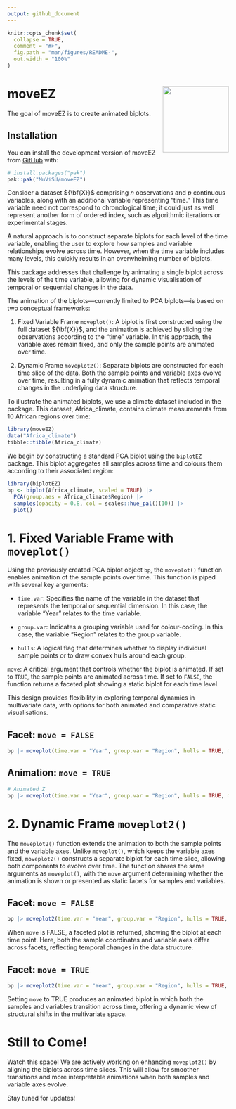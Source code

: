 ```yaml
---
output: github_document
---
```


<!-- README.md is generated from README.Rmd. Please edit that file -->

```r
knitr::opts_chunk$set(
  collapse = TRUE,
  comment = "#>",
  fig.path = "man/figures/README-",
  out.width = "100%"
)
```

# moveEZ <img src="logo.png" align="right" width="150" alt="" />

<!-- badges: start -->
<!-- badges: end -->

The goal of moveEZ is to create animated biplots. 

## Installation

You can install the development version of moveEZ from [GitHub](https://github.com/) with:

``` r
# install.packages("pak")
pak::pak("MuViSU/moveEZ")
```

Consider a dataset ${\bf{X}}$ comprising $n$ observations and $p$ continuous variables, along with an additional variable representing "time." This time variable need not correspond to chronological time; it could just as well represent another form of ordered index, such as algorithmic iterations or experimental stages.

A natural approach is to construct separate biplots for each level of the time variable, enabling the user to explore how samples and variable relationships evolve across time. However, when the time variable includes many levels, this quickly results in an overwhelming number of biplots.

This package addresses that challenge by animating a single biplot across the levels of the time variable, allowing for dynamic visualisation of temporal or sequential changes in the data.

The animation of the biplots—currently limited to PCA biplots—is based on two conceptual frameworks:

1. Fixed Variable Frame `moveplot()`: A biplot is first constructed using the full dataset ${\bf{X}}$, and the animation is achieved by slicing the observations according to the "time" variable. In this approach, the variable axes remain fixed, and only the sample points are animated over time.


2. Dynamic Frame `moveplot2()`: Separate biplots are constructed for each time slice of the data. Both the sample points and variable axes evolve over time, resulting in a fully dynamic animation that reflects temporal changes in the underlying data structure.

To illustrate the animated biplots, we use a climate dataset included in the package. This dataset, Africa_climate, contains climate measurements from 10 African regions over time:

```r
library(moveEZ)
data("Africa_climate")
tibble::tibble(Africa_climate)
```

We begin by constructing a standard PCA biplot using the `biplotEZ` package. This biplot aggregates all samples across time and colours them according to their associated region:
```r
library(biplotEZ)
bp <- biplot(Africa_climate, scaled = TRUE) |> 
  PCA(group.aes = Africa_climate$Region) |> 
  samples(opacity = 0.8, col = scales::hue_pal()(10)) |>
  plot()
```

# 1. Fixed Variable Frame with `moveplot()`
Using the previously created PCA biplot object `bp`, the `moveplot()` function enables animation of the sample points over time. This function is piped with several key arguments:

- `time.var`: Specifies the name of the variable in the dataset that represents the temporal or sequential dimension. In this case, the variable "Year" relates to the time variable.

- `group.var`: Indicates a grouping variable used for colour-coding. In this case, the variable "Region" relates to the group variable.

- `hulls`: A logical flag that determines whether to display individual sample points or to draw convex hulls around each group.

`move`: A critical argument that controls whether the biplot is animated. If set to `TRUE`, the sample points are animated across time. If set to `FALSE`, the function returns a faceted plot showing a static biplot for each time level.

This design provides flexibility in exploring temporal dynamics in multivariate data, with options for both animated and comparative static visualisations.


## Facet: `move = FALSE`
```r
bp |> moveplot(time.var = "Year", group.var = "Region", hulls = TRUE, move = FALSE)
```

## Animation: `move = TRUE`
```r
# Animated Z
bp |> moveplot(time.var = "Year", group.var = "Region", hulls = TRUE, move = TRUE)
```


# 2. Dynamic Frame `moveplot2()`
The `moveplot2()` function extends the animation to both the sample points and the variable axes. Unlike `moveplot()`, which keeps the variable axes fixed, `moveplot2()` constructs a separate biplot for each time slice, allowing both components to evolve over time. The function shares the same arguments as `moveplot()`, with the `move` argument determining whether the animation is shown or presented as static facets for samples and variables.

## Facet: `move = FALSE`
```r
bp |> moveplot2(time.var = "Year", group.var = "Region", hulls = TRUE, move = FALSE)
```
When `move` is FALSE, a faceted plot is returned, showing the biplot at each time point. Here, both the sample coordinates and variable axes differ across facets, reflecting temporal changes in the data structure.

## Facet: `move = TRUE`
```r
bp |> moveplot2(time.var = "Year", group.var = "Region", hulls = TRUE, move = TRUE)
```

Setting `move` to TRUE produces an animated biplot in which both the samples and variables transition across time, offering a dynamic view of structural shifts in the multivariate space. 


# Still to Come!
Watch this space! We are actively working on enhancing `moveplot2()` by aligning the biplots across time slices. This will allow for smoother transitions and more interpretable animations when both samples and variable axes evolve.

Stay tuned for updates!









